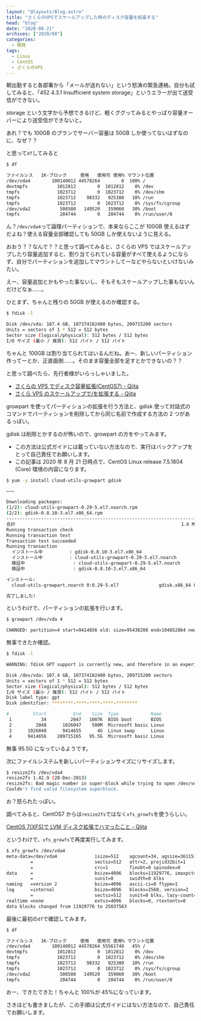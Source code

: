 ```yaml
---
layout: "@layouts/Blog.astro"
title: "さくらのVPSでスケールアップした時のディスク容量を拡張する"
head: "blog"
date: "2020-08-21"
archives: ["2020/08"]
categories:
  - 開発
tags:
  - Linux
  - CentOS
  - さくらのVPS
---
```


朝出勤すると各部署から「メールが送れない」という怒涛の緊急連絡。自分も試してみると、「452 4.3.1 Insufficient system storage」というエラーが出て送受信ができない。

storage という文字から予想できるけど、軽くググってみるとやっぱり容量オーバーにより送受信ができないと。

あれ？でも 100GB のプランでサーバー容量は 50GB しか使ってないはずなのに、なぜ？？

と思って`df`してみると

```sh
$ df

ファイルシス   1K-ブロック     使用   使用可 使用% マウント位置
/dev/vda4        100140012 44578264        0  100% /
devtmpfs           1012812        0  1012812    0% /dev
tmpfs              1023712        0  1023712    0% /dev/shm
tmpfs              1023712    98332   925380   10% /run
tmpfs              1023712        0  1023712    0% /sys/fs/cgroup
/dev/vda2           508580   149520   359060   30% /boot
tmpfs               204744        0   204744    0% /run/user/0
```

ん？`/dev/vda4`って論理パーティションで、本来ならここが 100GB 使えるはずだよね？使える容量全部確認しても 50GB しか使えないように見える。

おおう？？なんで？？と思って調べてみると、さくらの VPS ではスケールアップしたり容量追加すると、割り当てられている容量がすべて使えるようにならず、自分でパーティションを追加してマウントしてーなどやらないといけないみたい。

えー、容量追加とかもやった事ないし、そもそもスケールアップした事もないんだけどなぁ……。

ひとまず、ちゃんと残りの 50GB が使えるのか確認する。

```sh
$ fdisk -l

Disk /dev/vda: 107.4 GB, 107374182400 bytes, 209715200 sectors
Units = sectors of 1 * 512 = 512 bytes
Sector size (logical/physical): 512 bytes / 512 bytes
I/O サイズ (最小 / 推奨): 512 バイト / 512 バイト
```

ちゃんと 100GB は割り当てられてはいるんだね。あー、新しいパーティション作ってーとか、正直面倒……。そのまま容量全部を足すとかできないの？？

と思って調べたら、先行者様がいらっしゃいました。

- [さくらの VPS でディスク容量拡張(CentOS7) - Qiita](https://qiita.com/mighty-n/items/6571fe3921713f6cc0ea)
- [さくら VPS のスケールアップで/を拡張する - Qiita](https://qiita.com/touta/items/011fe6b15dd241aa33e0)

growpart を使ってパーティションの拡張を行う方法と、gdisk 使って対話式のコマンドでパーティションを削除してから同じ名前で作成する方法の 2 つがあるっぽい。

gdisk は削除とかするのが怖いので、growpart の方をやってみます。

- この方法は公式ガイドには載っていない方法なので、実行はバックアップをとって自己責任でお願いします。
- この記事は 2020 年 8 月 21 日時点で、CentOS Linux release 7.5.1804 (Core) 環境の内容になります。

```sh
$ yum -y install cloud-utils-growpart gdisk

~~~

Downloading packages:
(1/2): cloud-utils-growpart-0.29-5.el7.noarch.rpm                          |  27 kB  00:00:00
(2/2): gdisk-0.8.10-3.el7.x86_64.rpm                                       | 190 kB  00:00:00
--------------------------------------------------------------------------------------------------
合計                                                              1.6 MB/s | 217 kB  00:00:00
Running transaction check
Running transaction test
Transaction test succeeded
Running transaction
  インストール中          : gdisk-0.8.10-3.el7.x86_64                                         1/2
  インストール中          : cloud-utils-growpart-0.29-5.el7.noarch                            2/2
  検証中                  : cloud-utils-growpart-0.29-5.el7.noarch                            1/2
  検証中                  : gdisk-0.8.10-3.el7.x86_64                                         2/2

インストール:
  cloud-utils-growpart.noarch 0:0.29-5.el7               gdisk.x86_64 0:0.8.10-3.el7

完了しました!
```

というわけで、パーティションの拡張を行います。

```sh
$ growpart /dev/vda 4

CHANGED: partition=4 start=9414656 old: size=95438208 end=104852864 new: size=200300510 end=209715166
```

無事できたか確認。

```sh
$ fdisk -l

WARNING: fdisk GPT support is currently new, and therefore in an experimental phase. Use at your own discretion.

Disk /dev/vda: 107.4 GB, 107374182400 bytes, 209715200 sectors
Units = sectors of 1 * 512 = 512 bytes
Sector size (logical/physical): 512 bytes / 512 bytes
I/O サイズ (最小 / 推奨): 512 バイト / 512 バイト
Disk label type: gpt
Disk identifier: ********-****-****-****-********

#         Start          End    Size  Type            Name
 1           34         2047   1007K  BIOS boot       BIOS
 2         2048      1026047    500M  Microsoft basic Linux
 3      1026048      9414655      4G  Linux swap      Linux
 4      9414656    209715165   95.5G  Microsoft basic Linux
```

無事 95.5G になっているようです。

次にファイルシステムを新しいパーティションサイズにリサイズします。

```sh
$ resize2fs /dev/vda4
resize2fs 1.42.9 (28-Dec-2013)
resize2fs: Bad magic number in super-block while trying to open /dev/vda4
Couldn't find valid filesystem superblock.
```

お？怒られたっぽい。

調べてみると、CentOS7 からは`resize2fs`ではなく`xfs_growfs`を使うらしい。

[CentOS 7(XFS)で LVM ディスク拡張でハマったこと - Qiita](https://qiita.com/fetaro/items/d7dc74262633ba474bc8)

というわけで、`xfs_growfs`で再度実行してみます。

```sh
$ xfs_growfs /dev/vda4
meta-data=/dev/vda4              isize=512    agcount=34, agsize=361151 blks
         =                       sectsz=512   attr=2, projid32bit=1
         =                       crc=1        finobt=0 spinodes=0
data     =                       bsize=4096   blocks=11929776, imaxpct=25
         =                       sunit=0      swidth=0 blks
naming   =version 2              bsize=4096   ascii-ci=0 ftype=1
log      =internal               bsize=4096   blocks=2560, version=2
         =                       sectsz=512   sunit=0 blks, lazy-count=1
realtime =none                   extsz=4096   blocks=0, rtextents=0
data blocks changed from 11929776 to 25037563
```

最後に最初の`df`で確認してみます。

```sh
$ df

ファイルシス   1K-ブロック     使用   使用可 使用% マウント位置
/dev/vda4        100140012 44578264 55561748   45% /
devtmpfs           1012812        0  1012812    0% /dev
tmpfs              1023712        0  1023712    0% /dev/shm
tmpfs              1023712    98332   925380   10% /run
tmpfs              1023712        0  1023712    0% /sys/fs/cgroup
/dev/vda2           508580   149520   359060   30% /boot
tmpfs               204744        0   204744    0% /run/user/0
```

おー、できたできた！ちゃんと 100%が 45%になっています。

さきほども書きましたが、この手順は公式ガイドにはない方法なので、自己責任でお願いします。
